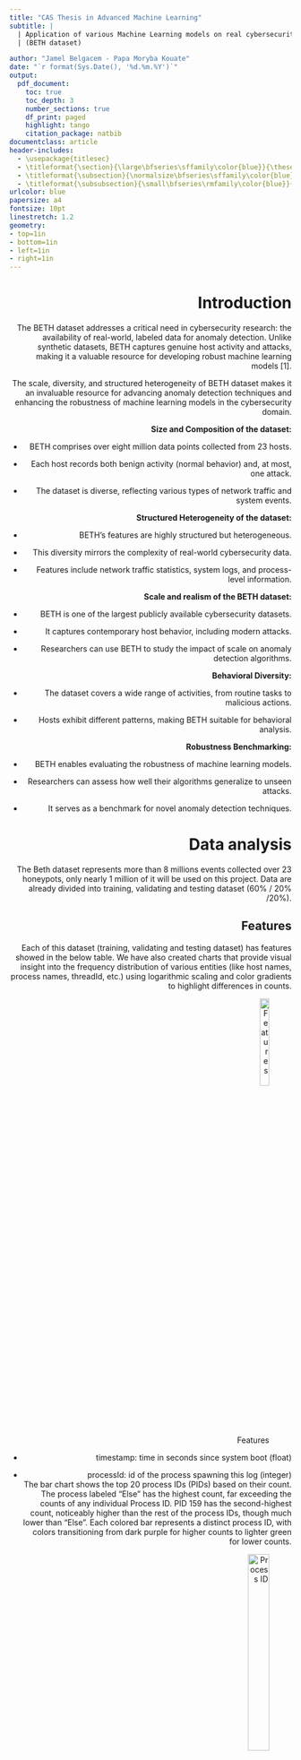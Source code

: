 ```yaml
---
title: "CAS Thesis in Advanced Machine Learning"
subtitle: |
  | Application of various Machine Learning models on real cybersecurity data
  | (BETH dataset)

author: "Jamel Belgacem - Papa Moryba Kouate"
date: "`r format(Sys.Date(), '%d.%m.%Y')`"
output:
  pdf_document:
    toc: true
    toc_depth: 3
    number_sections: true
    df_print: paged
    highlight: tango
    citation_package: natbib
documentclass: article
header-includes:
  - \usepackage{titlesec}
  - \titleformat{\section}{\large\bfseries\sffamily\color{blue}}{\thesection}{1em}{}
  - \titleformat{\subsection}{\normalsize\bfseries\sffamily\color{blue}}{\thesubsection}{1em}{}
  - \titleformat{\subsubsection}{\small\bfseries\rmfamily\color{blue}}{\thesubsubsection}{1em}{}
urlcolor: blue
papersize: a4
fontsize: 10pt
linestretch: 1.2
geometry:
- top=1in
- bottom=1in
- left=1in
- right=1in
---
```



<div style="text-align: right">
\newpage

# Introduction 
The BETH dataset addresses a critical need in cybersecurity research: the availability of real-world, labeled data for anomaly detection. Unlike synthetic datasets, BETH captures genuine host activity and attacks, making it a valuable resource for developing robust machine learning models [1].

 The scale, diversity, and structured heterogeneity of BETH dataset makes it an invaluable resource for advancing anomaly detection techniques and enhancing the robustness of machine learning models in the cybersecurity domain.

**Size and Composition of the dataset:**

- BETH comprises over eight million data points collected from 23 hosts.

- Each host records both benign activity (normal behavior) and, at most, one attack.

- The dataset is diverse, reflecting various types of network traffic and system events.
  
**Structured Heterogeneity of the dataset:**

- BETH’s features are highly structured but heterogeneous.

- This diversity mirrors the complexity of real-world cybersecurity data.

- Features include network traffic statistics, system logs, and process-level information.
  
**Scale and realism of the BETH dataset:**

- BETH is one of the largest publicly available cybersecurity datasets.

- It captures contemporary host behavior, including modern attacks.

- Researchers can use BETH to study the impact of scale on anomaly detection algorithms.

**Behavioral Diversity:**

- The dataset covers a wide range of activities, from routine tasks to malicious actions.

- Hosts exhibit different patterns, making BETH suitable for behavioral analysis.

**Robustness Benchmarking:**

- BETH enables evaluating the robustness of machine learning models.

- Researchers can assess how well their algorithms generalize to unseen attacks.

- It serves as a benchmark for novel anomaly detection techniques.


\newpage

# Data analysis
The Beth dataset represents more than 8 millions events collected over 23 honeypots, only nearly 1 million of it will be used on this project.
Data are already divided into training, validating and testing dataset (60% / 20% /20%).

## Features
Each of this dataset (training, validating and testing dataset) has features showed in the below table. We have also created charts that provide visual insight into the frequency distribution of various entities (like host names, process names, threadId, etc.) using logarithmic scaling and color gradients to highlight differences in counts.

 ![Features](pics/features.png){width=30%, height=20%}

 - timestamp: time in seconds since system  boot (float)

 - processId: id of the process spawning this log (integer)\
  The bar chart shows the top 20 process IDs (PIDs) based on their count. The process labeled “Else” has the highest count, far exceeding the counts of any individual Process ID. PID 159 has the second-highest count, noticeably higher than the rest of the process IDs, though much lower than “Else”. Each colored bar represents a distinct process ID, with colors transitioning from dark purple for higher counts to lighter green for lower counts.
 
 ![Process ID](pics/train_processid_plot.png){width=30%, height=30%}


 - threadId: id of the thread (integer) \
 The thread IDs “159”, “1”, “7373”, “7371”, and “7374” follow in decreasing order. The counts are plotted on a logarithmic scale.
 
 ![Thread ID](pics/train_threadid_plot.png){width=40%, height=35%}

 - parentProcessId: parent process id (integer)
 Parent process ID “187” has the highest count, nearing 100,000 occurrences. Other IDs such as “7099”, “1”, “1469”, “188”, and “1336” show decreasing counts. The counts are plotted on a logarithmic scale.
 
 ![Parent process ID](pics/train_parentprocessid_plot.png){width=40%, height=33%}

\newpage

 - userId: login integer id (integer) \
    – The dataset is highly imbalanced with respect to user IDs, particularly dominated by user ID “0.”
    – The presence of a few other user IDs with significantly lower frequencies indicates that the data might be heavily skewed towards certain users.
    
 ![User ID](pics/train_userid_plot.png){width=30%, height=20%}


 - mountNamespace: Set mounting restrictions this process log (integer) \
 The mount namespace with the label “4026531840” has the highest count, reaching more than 100,000 occurrences. Other labels such as “4026532217”, “4026532232”, “4026532229”, “4026532231”, and “4026532288” follow in descending order.
 
 ![Mount name space](pics/train_mountnamespace_plot.png){width=40%, height=33%}

\newpage

 - processName: command executed (string) \
 The dataset is dominated by a few process names, with “ps” being the most frequent. \
 Other process names such as “systemd-udevd”, “sshd”, “systemd-journal”, and “systemd” follow in decreasing order. A large number of processes are included, some with very small counts compared to “ps”.
    
 ![Process name](pics/train_processname_plot.png){width=43%, height=43%}


 - hostName: host server (string)\
 The hostname “ubuntu” has the highest count, nearly reaching 200,000 occurrences. Other hostnames such as “ip-10-100-1-57”, “ip-10-100-1-120”, “ip-10-100-1-28”, “ip-10-100-1-55”, and “ip-10-100-1-173” show a descending count, with the least count observed for “ip-10-100-1-79”
 
 ![Host name](pics/train_hostname_plot.png){width=20%, height=25%}

\newpage

 - eventId and eventName: id of the event generating this log (integer) \
  Event ID (or Event Name) “3” has the highest count, exceeding (10^5). Following IDs include “257”, “1005”, “4”, “21”, “1008”, and many others, with gradually fewer occurrences.
  
 ![Event ID](pics/train_eventid_plot.png){width=40%, height=50%}
 
 ![Event name](pics/train_eventname_plot.png){width=40%, height=50%}

\newpage

 - returnValue: value returned from this event log (integer) \
  The returnValue of 0 is overwhelmingly dominant, with a count exceeding 500,000. This suggests that the majority of processes or functions in the dataset complete successfully without errors (assuming 0 indicates success).
    
 ![Return value](pics/ReturnValue_barplot.png){width=35%, height=35%}

  - stackAddresses: memory values relevant to the process (list of integer)
    - All three datasets (training, validation, and testing) have a similar distribution of stack addresses list lengths.
    - The most frequent stack addresses list length is 2, followed by 1 and 0.
    - There is a significant drop in frequency as the stack addresses list length increases beyond 3, with very few instances having lengths greater than 10.
    - The stack address "2048.0" is by far the most common, with a count exceeding 40,000.
    - The plot indicates a highly skewed distribution with a few stack addresses being extremely common and many others being relatively rare.
    
  ![Stack length name](pics/train_stackaddresses-length_plot2.png){width=70%, height=40%}
    
  ![Stack addresses](pics/train_stackaddresses_plot.png){width=70%, height=40%}

\newpage

 - argsNum: number of arguments (integer) \
 ArgNum indicates the number of dictionaries that contains each Timestamp. And in the plot below you can observe that the most common numbers of arguments for each timestamp are 1, 2, and 4, with 4 being the most dominant by a significant margin. 0, 3, or 5 arguments is relatively rare, with zero and five arguments being the least common. The data shows a non-linear distribution with clear peaks at 1, 2, and 4 arguments.
 
 ![Args](pics/argsNum_barplot.png){width=30%, height=25%}

 - args: arguments passed to this process (list of dictionaries)

\newpage

 - sus: This is an integer label where 0 indicates non-suspicious activity and 1 indicates suspicious activity.
 We want to develop a model that can accurately classify and identify suspicious activities based on this labeling system.
 
      - The training and validation datasets are highly imbalanced with a large majority of "Unsuspicious" instances.
    
      - The testing dataset has a reversed imbalance, with "Suspicious" instances being the majority.
    
      - This imbalance across datasets suggests the need for careful handling during model training and evaluation to ensure that the model generalizes well and performs adequately on both classes. Techniques like oversampling the minority class, undersampling the majority class, or using class weights may be necessary during training.
  
 ![Sus label](pics/sus_distributions.png){width=90%, height=60%}

\newpage

 - evil: This is an integer label where 0 indicates non-malicious activity and 1 indicates malicious activity.
 This label was not chosen for classification because the training and validation datasets do not contain any instances of the malicious class.
 
 ![Evil label](pics/Evil_plot.png){width=90%, height=60%}

\newpage

## Correlation matrix

![Correlation matrix](pics/Correlation matrix.png){width=50%, height=50%}


 - Strong Positive Correlations:
      
      - processId and threadId: They have a correlation of 1.00, indicating they are perfectly correlated. This makes sense as threadId is often associated with processId.
      
      - parentProcessId and userId: With a correlation of 0.55, it suggests a moderate positive relationship. Likely because parent processes are tied to user accounts.
      
      - sus and userId: This has a high correlation of 0.77, suggesting that suspicious activity (sus) is strongly linked with specific user IDs.
      
      - evil and userId: This shows a very strong positive correlation of 0.90, indicating that 'evil' actions are highly associated with certain user IDs.
      
      - sus and evil: With a correlation of 0.73, it indicates that actions labeled as suspicious are strongly correlated with those labeled as evil.

 - Moderate Positive Correlations:
      
      - timestamp and userId: A correlation of 0.68 suggests that timestamps are moderately positively related to user IDs, possibly indicating certain users are more active at certain times.
      
      - parentProcessId and timestamp: With 0.67, it shows a moderate positive relationship.
      
      - sus and parentProcessId: This correlation is 0.69, indicating that suspicious activities are moderately correlated with parent processes.
      
      - evil and parentProcessId: Correlation of 0.72, indicating a strong association between evil actions and parent processes.

 - Negative Correlations:
      
      - mountNamespace with processId, threadId, parentProcessId: These are moderately negatively correlated (around -0.26), indicating that certain process/thread IDs and their parent processes are less likely to have specific mountNamespace values.
      
      - eventId with timestamp, userId, sus, evil: Negative correlations, especially -0.36 with timestamp and -0.39 with userId, suggest that certain events are less likely to happen at certain times or for certain users.
      
      - eventId with sus and evil: Both are negatively correlated (around -0.35 to -0.38), indicating that particular events are less associated with suspicious and evil activities.

 - Low/No Correlation:
      
      - argsNum and other variables: Mostly low correlations, suggesting that the number of arguments has little to no linear relationship with the other features.
      
      - returnValue and other variables: Low correlations overall, indicating the return value of processes is largely independent of other features.

 - Interpreting Specific Pairs:
      
      - timestamp and sus/evil: These have correlations of 0.62 and 0.70, respectively. This suggests that the timing of events is significantly associated with suspicious and evil activities.
      
      - mountNamespace: Shows mostly weak correlations with other features, suggesting that mountNamespace values are relatively independent of other variables.

## Event Frequency 
The following chart shows the entire frequency of suspicious and not suspicious event:

![Suspicius and not suspicius event](pics/frequency_sus&notsus.png){width=50%, height=50%}

 - Event Frequency: The y-axis represents the frequency of events, ranging from 0 to over 7000.

 - Timestamp: The x-axis represents the timestamps when the events occurred.

 - Not Suspicious Events: Represented by blue lines. The frequency of these events is higher and more variable, with several spikes reaching high values, particularly towards the left side of the chart.

 - Suspicious Events: Represented by red lines. These events are less frequent and usually have lower values compared to the "Not Suspicious" events. There are a few noticeable spikes in the red lines, indicating higher frequencies of suspicious events at certain timestamps.

Overall, the chart shows that "Not Suspicious" events occur more frequently and with higher peaks compared to "Suspicious" events, which occur less often and with lower peaks.

# Data preparation
## Numerical data transformation
As adviced by the authors of the Beth dataset's paper, we applied these transformation:
 - ProcessId and ParentprocessId: 0 if it is [0,1,2] otherwise 1
 - UserId: 0 if id is less than 1000 otherwise 1
 - MountNameSpace: 0 if it is equal to 4026531840 otherwise 1
 - ReturnValue: 0 if it is 0, 1 if it is positif and 2 if it is negatif

## StackAddresses
Stackaddresses sf a list of numerics with a maximum of 20 elements.
We created 20 new columns named "stack_1", "stack_2", etc. in each dataset, and assigns each element from the list to its respective new column.

## Args
Args column contains a list of maximum 5 dictionaries, each dictionary contains three elements ({'name': 'dev', 'type': 'dev_t', 'value': 211812353}).
We created 15 new columns in each dataset, and assigns each element from the dictionaries to its respective new column.

## Ordinal encoding
Ordinal encoding is a technique for converting categorical data, where variables have distinct labels or categories, into numerical form suitable for machine learning algorithms. It assigns a unique integer value to each category based on its order or rank.
As our approach is for an unsupervised model, we used ordinal encoder to handle new classes not present in the training dataset.\
Ordinal encoder will assign -1 value to unknown classes (labels not present in the training dataset)

![Ordinal encoder](pics/Ordinal encoder.png){width=50%, height=50%}

\newpage
## Scaling
Numerical features are scaled to similar range as they have different scales.
Since we used ordinal encoding for categorical features, scaling is not necessary. Ordinal encoding preserves the order of the categories, but the assigned values don't necessarily reflect their magnitude.

## Smote
Dealing with unbalanced data can be tricky, most of the machine learning model will give good results for big classes and poor performance on the minority although, as it is our case, minority class is more important.
To balance that, we tried to use Smote library combined as it is adviced with random undersampling for the majority class.
SMOTE (Synthetic Minority Oversampling Technique) [2] works by interpolating new instances along line segments joining existing minority class instances.

![Smote](pics/Smote_pca.png){width=50%, height=50%}


## Shapelet discovery method
Shapelet discovery is a technique used in time series analysis to identify discriminative subpatterns, known as shapelets, within a set of time series data. Shapelets are subsequences that capture characteristic patterns or behaviors in the data. The process of shapelet discovery involves searching through the time series data to find subsequences that are representative of different classes or categories like in our case for **suspicious activities and not suspicious activities**. The similarity or distance between each subsequence and the rest of the data is computed to determine its discriminative power. The shapelets with the highest discriminative power are selected as representative patterns.

So the shapelet discovery can use the matrix profile as a tool for efficiently computing the distances or similarities between subsequences. By utilizing the matrix profile, shapelet discovery algorithms can reduce the computational complexity and speed up the process of identifying shapelets.

With the concept of matrix profile, we tried to find conserved behaviors in the data. In fact, a comparison between sequences can be done by looking at the euclidean distance between all the points in two subsequences and represent the distances in a matrix profile.

For the high computational requirements, in order to experiment the shapelet discovery method, we decided to adopt a sample of 230.000 datapoints and see how this method performs for the Decision tree classifier, LSTM and the Dense model.


# Models

## Dense neural network

### Model 1

   - **Description** \
      This model is composed with five hidden dense layers each with 512 units and ReLU activation, interspersed with dropout layers for regularization, and an output layer with a single unit and sigmoid activation for binary classification.
      Each dense layer uses the 'lecun_normal' initializer for the kernel and a RandomNormal initializer for the bias.
      
      ![Dense neural network - Model 1](pics/Dense-model1-structure.png){width=50%, height=50%}

\newpage

   - **Training** \
    The plot shows that the training accuracy rapidly increases and stabilizes around 0.9996 within a few epochs. However, the validation accuracy remains constant at 0.9998 throughout all epochs, suggesting that the model might be overfitting to the training data or that the validation set might not be sufficiently challenging.

\begin{figure}[h!]
  \centering
  \begin{minipage}{\textwidth}
    \centering
    \includegraphics[width=0.55\textwidth]{pics/Dense_training.png}
    % \caption{Caption for first image} % optional
  \end{minipage}\\[1ex] % Adjust the spacing between the rows as needed
  \begin{minipage}{\textwidth}
    \centering
    \includegraphics[width=0.55\textwidth]{pics/Dense_training2.png}
    % \caption{Caption for second image} % optional
  \end{minipage}
  \caption{Model 1 accuracy and loss}
\end{figure}

   - **Prediction**\
      **Model 1** seems to predict only the "unsuspicious" class and fails to detect any "suspicious" activities, resulting in poor performance for identifying suspicious activities.
      
      ![Model 1 Confusion matrix](pics/Dense_confusionmatrix.png){width=25%, height=25%}


\newpage

### Model 2
   - **Description**
      This model is a neural network that handle differently categorical and numerical features. It incorporates embeddings for the categorical inputs, which are then reshaped and concatenated with numerical inputs, followed by multiple dense layers with ReLU activations and dropout for regularization.
      The final output layer uses a sigmoid activation function to produce a binary classification result.

      ![Dense neural network - Model 2](pics/Dense-model2-structure.png){width=50%, height=60%}

   - **Training** \
    The training accuracy rapidly increases and stabilizes at approximately 0.998 after the first epoch. In contrast, the validation accuracy remains constant at 0.996 throughout all epochs. Both the training and validation losses decrease sharply during the first epoch and after that remains almost constant with minor fluctuations.
\newpage

\begin{figure}[h!]
  \centering
  \begin{minipage}{\textwidth}
    \centering
    \includegraphics[width=0.55\textwidth]{pics/Dense2_training.png}
    % \caption{Caption for first image} % optional
  \end{minipage}\\[1ex] % Adjust the spacing between the rows as needed
  \begin{minipage}{\textwidth}
    \centering
    \includegraphics[width=0.55\textwidth]{pics/Dense2_training2.png}
    % \caption{Caption for second image} % optional
  \end{minipage}
  \caption{Model 2 accuracy and loss}
\end{figure}


   - **Prediction**\
      **Model 2** shows a strong ability to correctly identify suspicious activities while maintaining a low false positive rate.
      However, there is still room for improvement in reducing the number of false negatives, which could enhance the model's sensitivity to suspicious activities.
      We have also very low false positive rate for unsuspicious class.
      
      ![Model 2 Confusion matrix](pics/Dense2_confusionmatrix.png){width=25%, height=25%}

\newpage

### Model 3
   - **Description**
      This model is similar to **Model 1**, this model is trained on data after applying Smote data augmentation technic.
      
      ![Dense neural network - Model 3](pics/Dense-smote-structure.png){width=50%, height=60%}

   - **Training**\
   The validation accuracy increases and stabilizes at nearly 83%, though it remains lower than the training accuracy. This indicates a discrepancy between the training and validation datasets after applying Smote.

\begin{figure}[h!]
  \centering
  \begin{minipage}{\textwidth}
    \centering
    \includegraphics[width=0.55\textwidth]{pics/Dense_smote_training2.png}
    % \caption{Caption for first image} % optional
  \end{minipage}\\[1ex] % Adjust the spacing between the rows as needed
  \begin{minipage}{\textwidth}
    \centering
    \includegraphics[width=0.55\textwidth]{pics/Dense_smote_training.png}
    % \caption{Caption for second image} % optional
  \end{minipage}
  \caption{Model 3 accuracy and loss}
\end{figure}

\newpage

   - **Prediction**\
      With SMOTE data, the model exclusively predicts the “unsuspicious” class and fails to identify any “suspicious” activities. This indicates that the model is not effectively learning from the augmented data, even with the improved balance in our dataset.

      ![Model 3 Confusion matrix](pics/Dense_smote_confusionmatrix.png){width=25%, height=25%}

\newpage

### Model 4
   - **Description** \
      The model starts with an input layer that receives inputs of shape (1). It then passes through a series of dense layers, each followed by dropout layers for regularization. The output of the model is a single value.
  
      ![Dense neural network - Model 4](pics/Dense-model4-structure.png){width=50%, height=60%}

\newpage

   - **Training**
   
      ![Model 4 accuracy and loss](pics/Dense-model4-training.png){width=50%, height=40%}

   - **Prediction** \
      The confusion matrix shows that we have few false negatives (913) and few false positives (12).
      
      ![Model 4 confusion matrix](pics/Dense-model4-confusionmatrix.png){width=25%, height=25%}

\newpage

## Convolutional neural network
### Model 5
   - **Description**\
      This model is a Convolutional Neural Network (CNN) with an input shape of (47, 1).\
      It comprises four Conv1D layers with decreasing filter sizes (256, 128, 64, and 32) and ReLU activations, each followed by a dropout layer to prevent overfitting. We applied a Lecun normal initializer for the kernels and a custom random normal initializer for the biases.\
      The output layer is a dense layer with a sigmoid activation function for binary classification. \

      ![Conv. neural network - Model 5](pics/Conv-model1-structure.png){width=50%, height=60%}

\newpage

   - **Training**

\begin{figure}[h!]
  \centering
  \begin{minipage}{\textwidth}
    \centering
    \includegraphics[width=0.5\textwidth]{pics/Conv-model1-training2.png}
    % \caption{Caption for first image} % optional
  \end{minipage}\\[1ex] % Adjust the spacing between the rows as needed
  \begin{minipage}{\textwidth}
    \centering
    \includegraphics[width=0.5\textwidth]{pics/Conv-model1-training.png}
    % \caption{Caption for second image} % optional
  \end{minipage}
  \caption{Model 5 accuracy and loss}
\end{figure}


   - **Prediction**
      
      ![Model 5 Confusion matrix](pics/Conv-model1-confusionmatrix.png){width=25%, height=25%}

\newpage

### Model 6
   - **Description**\
      This model handles categorical and numerical inputs separately, using embeddings and dense layers for preprocessing.\
      It creates embeddings for two categorical features (args and stackaddresses), followed by linear transformations, and processes numerical features through a dense layer and reshaping.\
      The processed embeddings and numerical features are concatenated and passed through two Conv1D layers with ReLU activations for feature extraction.\
      Finally, the output layer is a dense layer with a sigmoid activation function for binary classification. \
      
      ![Conv. neural network - Model 6](pics/Conv-model2-structure.png){width=50%, height=60%}

\newpage

   - **Training**\

\begin{figure}[h!]
  \centering
  \begin{minipage}{\textwidth}
    \centering
    \includegraphics[width=0.55\textwidth]{pics/Conv-model2-training2.png}
    % \caption{Caption for first image} % optional
  \end{minipage}\\[1ex] % Adjust the spacing between the rows as needed
  \begin{minipage}{\textwidth}
    \centering
    \includegraphics[width=0.55\textwidth]{pics/Conv-model2-training.png}
    % \caption{Caption for second image} % optional
  \end{minipage}
  \caption{Model 6 accuracy and loss}
\end{figure}


   - **Prediction**
   
      ![Model 6 Confusion matrix](pics/Conv-model2-confusionmatrix.png){width=25%, height=25%}

\newpage

## LSTM neural network
### Model 7
   - **Description**\
      This model is a Sequential Long Short-Term Memory (LSTM) network designed for sequence data with an input shape of (47, 1).
      It consists of four LSTM layers, each with 32 units and ReLU activations, using Lecun normal initialization for the kernels and a custom random normal initializer for the biases, followed by dropout layers to prevent overfitting.
       The output from the LSTM layers is flattened and passed through a dense layer with 128 units and a final dense layer with a sigmoid activation function for binary classification.
       
       ![LSTM - Model 7](pics/LSTM-model1-structure.png){width=50%, height=60%}

\newpage

   - **Training**

\begin{figure}[h!]
  \centering
  \begin{minipage}{\textwidth}
    \centering
    \includegraphics[width=0.55\textwidth]{pics/LSTM-model1-training.png}
    % \caption{Caption for first image} % optional
  \end{minipage}\\[1ex] % Adjust the spacing between the rows as needed
  \begin{minipage}{\textwidth}
    \centering
    \includegraphics[width=0.55\textwidth]{pics/LSTM-model1-training2.png}
    % \caption{Caption for second image} % optional
  \end{minipage}
  \caption{Model 7 accuracy and loss}
\end{figure}

   
   - **Prediction**
      
      ![Model 7 Confusion matrix](pics/LSTM-model1-confusionmatrix.png){width=25%, height=25%}

      The confusion matrix indicates that the model is highly effective in identifying suspicious activities, correctly classifying 159,875 out of 171,459 suspicious instances while maintaining a perfect true negative rate with 17,508 correct unsuspicious classifications.
      However, it still misses 11,584 suspicious instances

\newpage

### Model 8
   - **Description** \
      This model integrates various types of inputs through embedding layers to handle categorical data, and dense layers for numerical data.\
      The use of LSTM layers suggests that the model is designed to capture temporal dependencies or sequences in the data.\
      Multiple dense and dropout layers are used to refine the features and prevent overfitting before producing the final classification output.\

      ![LSTM - Model 8](pics/LSTM-model2-structure.png){width=60%, height=60%}
      
\newpage

   - **Training**

\begin{figure}[h!]
  \centering
  \begin{minipage}{\textwidth}
    \centering
    \includegraphics[width=0.55\textwidth]{pics/LSTM-model2-training.png}
    % \caption{Caption for first image} % optional
  \end{minipage}\\[1ex] % Adjust the spacing between the rows as needed
  \begin{minipage}{\textwidth}
    \centering
    \includegraphics[width=0.55\textwidth]{pics/LSTM-model2-training2.png}
    % \caption{Caption for second image} % optional
  \end{minipage}
  \caption{Model 8 accuracy and loss}
\end{figure}


   - **Prediction**
   
      ![Model 8 Confusion matrix](pics/LSTM-model2-confusionmatrix.png){width=25%, height=25%}

\newpage

### Model 9

   - **Description**\
      This model is a Sequential Long Short-Term Memory (LSTM) network designed for sequence data with an input shape of (1, 1).\
      It consists of four LSTM layers, each with 32 units and ReLU activations, using Lecun normal initialization for the kernels and a custom random normal initializer for the biases, followed by dropout layers to prevent overfitting.\
      The output from the LSTM layers is flattened and passed through a dense layer with 128 units and a final dense layer with a sigmoid activation function for binary classification.
      
  ![LSTM - Model 9](pics/LSTM-model3-structure.png){width=50%, height=50%}

\newpage

   - **Training**\
   
      As the graphs show, the LSTM doesn't give good results when you apply the shapelet discovery method. The performance of the model is really poor and ineffective.


  ![Model 9 accuracy and loss](pics/LSTM-model3-training.png){width=50%, height=40%}

   - **Prediction**\

      ![Model 9 Confusion matrix](pics/LSTM-model3-confusionmatrix.png){width=25%, height=25%}

\newpage

## Transformer

   - **Description**\
      This model integrates categorical and numerical inputs using a transformer-based architecture.\
      Categorical inputs are embedded and transformed via dense layers, while numerical inputs are processed through a dense layer and reshaped.\
      The combined embeddings and numerical features are enhanced with positional encoding and passed through several transformer encoder blocks, followed by convolutional layers, global average pooling, and fully connected layers, ultimately producing a single sigmoid-activated output.


  ![Transformer structure](pics/Transformer-structure.png){width=70%, height=70%}

\newpage

  - Positional encoding adds information about the position of each element in the sequence by creating a positional encoding matrix, which applies sinusoidal functions to encode positional information.\
   This matrix is added to the input embeddings, allowing the model to incorporate the order of the sequence elements, which is crucial for the transformer to understand the sequential nature of the data.

   - The transformer_encoder_block applies multi-head self-attention to the inputs, enabling the model to focus on different parts of the sequence simultaneously.This is followed by a dropout layer for regularization and layer normalization to stabilize and speed up training.\
   Finally, a feed-forward neural network with a dense layer, dropout, and another layer normalization is used to further process the attention output, enhancing the model's capacity to capture complex patterns in the data.

   - This model uses Adam optimizer with a **WarmUpCosineDecay** learning rate. During the warm-up phase, the learning rate increases linearly, and once the warm-up steps are completed, it follows a cosine decay pattern to gradually reduce the learning rate.
       
  ![Learning rate decay](pics/Transformer_cosinewarmupdecay.png){width=15%, height=15%}

   - **Training**:

\begin{figure}[h!]
  \centering
  \begin{minipage}{\textwidth}
    \centering
    \includegraphics[width=0.5\textwidth]{pics/Transformer_training.png}
    % \caption{Caption for first image} % optional
  \end{minipage}\\[1ex] % Adjust the spacing between the rows as needed
  \begin{minipage}{\textwidth}
    \centering
    \includegraphics[width=0.5\textwidth]{pics/Transformer_training2.png}
    % \caption{Caption for second image} % optional
  \end{minipage}
  \caption{Transformer accuracy and loss}
\end{figure}

\newpage

   - **Prediction**:

      - Strengths:
         - The model has high accuracy (94.6%).
         - Perfect precision and specificity, meaning there are no false positives.
         - High recall (94.1%) and a strong F1 score (97%).

      - Weaknesses:
         - The model still misses some positive instances (10,208 false negatives), which may be critical depending on the context of the application.
         - The imbalance in predictions (zero false positives but some false negatives) could indicate a bias towards negative predictions.

  ![Transformer Confusion matrix](pics/Transformer_confusionmatrix.png){width=25%, height=25%}

## Decision Tree Classifier with Shapelet Discovery method

- **Prediction**:

  The confusion matrix shows a small number of False Positives (25), which is good as it shows the model rarely predicts class 1 when the true class is 0. A relatively low number of False Negatives (1989), indicating the model occasionally misses class 1 predictions. Overall the model seems to learn.

  ![Transformer Confusion matrix](pics/Decisiontree-confusionmatrix.png){width=25%, height=25%}

\newpage

# Results

![Results](pics/Results.jpg)

# Discussion
The results of our experiments on the BETH dataset reveal a range of insights into the effectiveness of various machine learning models for anomaly detection in the field of cybersecurity. This discussion aims to analyze the performance of the models, identify challenges in data processing and model development, and discuss potential improvement strategies.

**Model Effectiveness**

Most models demonstrated high validation accuracy and converged quickly, indicating a high similarity between the training and validation datasets. This could also suggest that the task is relatively simple, which may not fully reflect real-world challenges. Particularly notable are the CNN and RNN models, which showed a significant performance boost through the use of embeddings. The transformer approach also exhibited high accuracy and F1 scores, underscoring its suitability for complex data patterns.

**Data Processing Challenges**

A major challenge was handling the highly imbalanced dataset. The BETH dataset is characterized by a dominance of non-suspicious events, which affected model performance. Despite using the SMOTE technique to generate synthetic data for the minority class, some models struggled to correctly classify suspicious behavior. This highlights the need for advanced data balancing techniques and the integration of additional features to improve classification.

**Form of Data Preparation**

  Our experiments with the Shapelet Discovery method showed that while it is theoretically promising, it did not deliver the expected results in practice due to the structure of the BETH dataset and the high computational power required. The method performed well on smaller samples but was not scalable to the entire dataset. Future work could focus on developing more efficient algorithms for shapelet discovery or exploring alternative feature extraction methods.

**Model-Specific Results**

* Dense Neural Networks (DNNs): The DNN models showed varying results, with some models performing well and others not. The use of embeddings in DNNs (Model 2) significantly improved performance compared to models without embeddings. However, Model 3, after applying SMOTE, showed insufficient performance, indicating a lack of learning ability from the augmented data. The method of Shapelet Discovery applied on the Dense model shows a good performance on a small sample of data that indicate a potentiality of this method applied to the Dense algorithm.

* Convolutional Neural Networks (CNNs): CNNs, particularly Models 5 and 6, achieved high accuracies and low error rates. This suggests that CNNs are well-suited to recognize structural features in the data, especially when using embeddings.

* Recurrent Neural Networks (RNNs): The LSTM models (Models 7 to 9) showed mixed results. While Model 7 exhibited a high capability for detecting suspicious activities, Model 9, which used the Shapelet Discovery method, was ineffective.

* Transformer: The transformer showed the best overall performance, particularly through the use of positional encoding and multi-layer self-attention, enhancing its ability to detect complex patterns in the data.

* Decision Tree Classifier with Shapelet Discovery: this approach presents a low number of misclassifications and a good accuracy level.

**Improvement Suggestions**

For future work, we suggest the following approaches:
  
* Advanced Data Augmentation: In addition to SMOTE, other techniques such as GANs (Generative Adversarial Networks) could be used to generate synthetic data.
  
* Feature Engineering: Developing and integrating additional relevant features could further improve model performance.
  
* Model Hybridization: Combining different model approaches could leverage the strengths of individual models and improve overall performance.
  
* Training Strategy Adjustment: Using advanced training strategies such as transfer learning and ensemble learning could enhance the models' generalization ability.
  
* More Efficient Algorithms: Developing more efficient algorithms for methods like Shapelet Discovery could improve the scalability and applicability of these approaches.

In summary, this work highlights the potentials and challenges of using machine learning on real cybersecurity data. Despite the high accuracy of most models, improving sensitivity to suspicious behavior remains a central challenge that needs to be addressed through advanced techniques and approaches

\newpage

# References
1. BETH Dataset: Real Cybersecurity Data for Anomaly Detection Research \
Kate Highnam, Kai Arulkumaran, Zachary Hanif, Nicholas R. Jennings \
[https://www.gatsby.ucl.ac.uk/~balaji/udl2021/accepted-papers/UDL2021-paper-033.pdf](https://www.gatsby.ucl.ac.uk/~balaji/udl2021/accepted-papers/UDL2021-paper-033.pdf)
2. Smote: Synthetic Minority Over-sampling Technique \
Authors: Nitesh V. Chawla, Kevin W. Bowyer, Lawrence O. Hall, W. Philip Kegelmeyer \
[https://arxiv.org/pdf/1106.1813](https://arxiv.org/pdf/1106.1813)
3. Time Series Shapelets: A New Primitive for Data Mining. Lexiang Ye, Eamonn Keogh \
[https://www.cs.ucr.edu/~eamonn/shaplet.pdf](https://www.cs.ucr.edu/~eamonn/shaplet.pdf)

</div>
